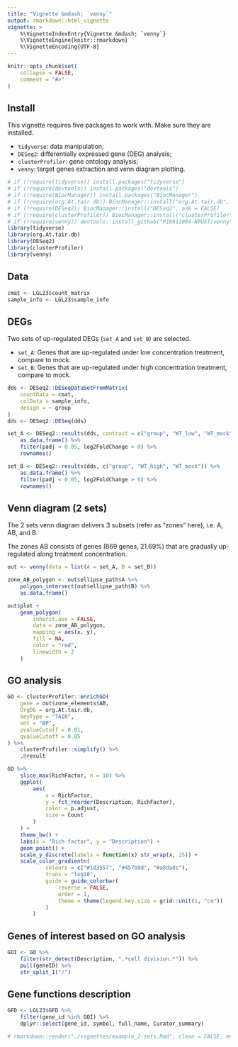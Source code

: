 ```yaml
---
title: "Vignette &mdash; `venny`"
output: rmarkdown::html_vignette
vignette: >
    %\VignetteIndexEntry{Vignette &mdash; `venny`}
    %\VignetteEngine{knitr::rmarkdown}
    %\VignetteEncoding{UTF-8}
---
```

  
```r
knitr::opts_chunk$set(
    collapse = FALSE,
    comment = "#>"
)
```

## Install

This vignette requires five packages to work with. Make sure they are installed.

- `tidyverse`: data manipulation;
- `DESeq2`: differentially expressed gene (DEG) analysis;
- `clusterProfiler`: gene ontology analysis;
- `venny`: target genes extraction and venn diagram plotting.

```r
# if (!require(tidyverse)) install.packages("tidyverse")
# if (!require(devtools)) install.packages("devtools")
# if (!require(BiocManager)) install.packages("BiocManager")
# if (!require(org.At.tair.db)) BiocManager::install("org.At.tair.db", ask = FALSE)
# if (!require(DESeq2)) BiocManager::install("DESeq2", ask = FALSE)
# if (!require(clusterProfiler)) BiocManager::install("clusterProfiler", ask = FALSE)
# if (!require(venny)) devtools::install_github("P10911004-NPUST/venny")
library(tidyverse)
library(org.At.tair.db)
library(DESeq2)
library(clusterProfiler)
library(venny)
```

## Data

```r
cmat <- LGL23$count_matrix
sample_info <- LGL23$sample_info
```

## DEGs

Two sets of up-regulated DEGs (`set_A` and `set_B`) are selected.

- `set_A`: Genes that are up-regulated under low concentration treatment, compare to mock.
- `set_B`: Genes that are up-regulated under high concentration treatment, compare to mock.

```r
dds <- DESeq2::DESeqDataSetFromMatrix(
    countData = cmat,
    colData = sample_info,
    design = ~ group
)
dds <- DESeq2::DESeq(dds)

set_A <- DESeq2::results(dds, contrast = c("group", "WT_low", "WT_mock")) %>%
    as.data.frame() %>%
    filter(padj < 0.05, log2FoldChange > 0) %>%
    rownames()

set_B <- DESeq2::results(dds, c("group", "WT_high", "WT_mock")) %>%
    as.data.frame() %>%
    filter(padj < 0.05, log2FoldChange > 0) %>%
    rownames()
```

## Venn diagram (2 sets)

The 2 sets venn diagram delivers 3 subsets (refer as "zones" here), i.e. A, AB, and B.

The zones AB consists of genes (869 genes, 21.69%) that are gradually up-regulated along treatment concentration.

```r
out <- venny(data = list(A = set_A, B = set_B))

zone_AB_polygon <- out$ellipse_path$A %>%
    polygon_intersect(out$ellipse_path$B) %>%
    as.data.frame()

out$plot +
    geom_polygon(
        inherit.aes = FALSE,
        data = zone_AB_polygon,
        mapping = aes(x, y),
        fill = NA,
        color = "red",
        linewidth = 2
    )
```

## GO analysis

```r
GO <- clusterProfiler::enrichGO(
    gene = out$zone_elements$AB,
    OrgDb = org.At.tair.db,
    keyType = "TAIR",
    ont = "BP",
    pvalueCutoff = 0.01,
    qvalueCutoff = 0.05
) %>% 
    clusterProfiler::simplify() %>% 
    .@result

GO %>% 
    slice_max(RichFactor, n = 10) %>% 
    ggplot(
        aes(
            x = RichFactor, 
            y = fct_reorder(Description, RichFactor), 
            color = p.adjust, 
            size = Count
        )
    ) +
    theme_bw() +
    labs(x = "Rich factor", y = "Description") +
    geom_point() +
    scale_y_discrete(labels = function(x) str_wrap(x, 25)) +
    scale_color_gradientn(
            colours = c("#1d3557", "#457b9d", "#a8dadc"),
            trans = "log10",
            guide = guide_colorbar(
                reverse = FALSE,
                order = 1,
                theme = theme(legend.key.size = grid::unit(1, "cm"))
            )
        )
```

## Genes of interest based on GO analysis

```r
GOI <- GO %>% 
    filter(str_detect(Description, ".*cell division.*")) %>% 
    pull(geneID) %>% 
    str_split_1("/")
```

## Gene functions description

```r
GFD <- LGL23$GFD %>% 
    filter(gene_id %in% GOI) %>% 
    dplyr::select(gene_id, symbol, full_name, Curator_summary)
```



```r
# rmarkdown::render("./vignettes/example_2-sets.Rmd", clean = FALSE, envir = new.env(), quiet = FALSE)
```

